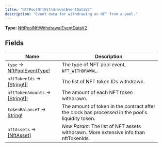 ```yaml
---
title: "NftPoolNftWithdrawalEventDataV2"
description: "Event data for withdrawing an NFT from a pool."
---
```


**Type:** [NftPoolNftWithdrawalEventDataV2](/api-reference/types/nftpoolnftwithdrawaleventdatav2)

## Fields

| Name | Description |
|------|-------------|
| `type` → [NftPoolEventType!](/api-reference/types/nftpooleventtype) | The type of NFT pool event, `NFT_WITHDRAWAL`. |
| `nftTokenIds` → [[String!]!](/api-reference/types/string) | The list of NFT token IDs withdrawn. |
| `nftTokenAmounts` → [[String!]!](/api-reference/types/string) | The amount of each NFT token withdrawn. |
| `tokenBalanceT` → [String!](/api-reference/types/string) | The amount of token in the contract after the block has processed in the pool&#39;s liquidity token. |
| `nftAssets` → [[NftAsset]](/api-reference/types/nftasset) | *New Param*: The list of NFT assets withdrawn. More extensive info than nftTokenIds. |

